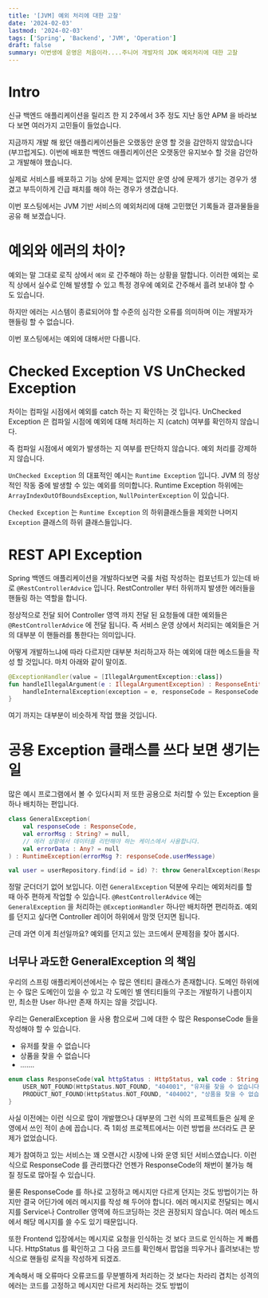```yaml
---
title: '[JVM] 예외 처리에 대한 고찰'
date: '2024-02-03'
lastmod: '2024-02-03'
tags: ['Spring', 'Backend', 'JVM', 'Operation']
draft: false
summary: 이번생에 운영은 처음이라....주니어 개발자의 JDK 예외처리에 대한 고찰
---
```


# Intro

신규 백엔드 애플리케이션을 릴리즈 한 지 2주에서 3주 정도 지난 동안 APM 을 바라보다 보면 여러가지 고민들이 들었습니다.

지금까지 개발 해 왔던 애플리케이션들은 오랬동안 운영 할 것을 감안하지 않았습니다(부끄럽게도). 이번에 배포한 백엔드 애플리케이션은 오랫동안 유지보수 할 것을 감안하고 개발해야 했습니다.

실제로 서비스를 배포하고 기능 상에 문제는 없지만 운영 상에 문제가 생기는 경우가 생겼고 부득이하게 긴급 패치를 해야 하는 경우가 생겼습니다.

이번 포스팅에서는 JVM 기반 서비스의 예외처리에 대해 고민했던 기록들과 결과물들을 공유 해 보겠습니다.

# 예외와 에러의 차이?

예외는 말 그대로 로직 상에서 `예외` 로 간주해야 하는 상황을 말합니다. 이러한 예외는 로직 상에서 실수로 인해 발생할 수 있고 특정 경우에 예외로 간주해서 흘려 보내야 할 수도 있습니다.

하지만 에러는 시스템이 종료되어야 할 수준의 심각한 오류를 의미하며 이는 개발자가 핸들링 할 수 없습니다.

이번 포스팅에서는 예외에 대해서만 다룹니다.

# Checked Exception VS UnChecked Exception

차이는 컴파일 시점에서 예외를 catch 하는 지 확인하는 것 입니다. UnChecked Exception 은 컴파일 시점에 예외에 대해 처리하는 지 (catch) 여부를 확인하지 않습니다.

즉 컴파일 시점에서 예외가 발생하는 지 여부를 판단하지 않습니다. 예외 처리를 강제하지 않습니다.

`UnChecked Exception` 의 대표적인 예시는 `Runtime Exception` 입니다. JVM 의 정상적인 작동 중에 발생할 수 있는 예외를 의미합니다. Runtime Exception 하위에는 `ArrayIndexOutOfBoundsException`, `NullPointerException` 이 있습니다.

`Checked Exception` 는 `Runtime Exception` 의 하위클래스들을 제외한 나머지 `Exception` 클래스의 하위 클래스들입니다.

# REST API Exception

Spring 백엔드 애플리케이션을 개발하다보면 국룰 처럼 작성하는 컴포넌트가 있는데 바로 `@RestControllerAdvice` 입니다. RestController 부터 하위까지 발생한 에러들을 핸들링 하는 역할을 합니다.

정상적으로 전달 되어 Controller 영역 까지 전달 된 요청들에 대한 예외들은 `@RestControllerAdvice` 에 전달 됩니다. 즉 서비스 운영 상에서 처리되는 예외들은 거의 대부분 이 핸들러를 통한다는 의미입니다.

어떻게 개발하느냐에 따라 다르지만 대부분 처리하고자 하는 예외에 대한 메소드들을 작성 할 것입니다. 마치 아래와 같이 말이죠.

```kotlin
@ExceptionHandler(value = [IllegalArgumentException::class])
fun handleIllegalArgument(e : IllegalArgumentException) : ResponseEntity<Any> {
    handleInternalException(exception = e, responseCode = ResponseCode.INVALID_PARAMETER)
}
```

여기 까지는 대부분이 비슷하게 작업 했을 것입니다.

# 공용 Exception 클래스를 쓰다 보면 생기는 일

많은 예시 프로그램에서 볼 수 있다시피 저 또한 공용으로 처리할 수 있는 Exception 을 하나 배치하는 편입니다.

```kotlin
class GeneralException(
    val responseCode : ResponseCode,
    val errorMsg : String? = null,
    // 에러 상황에서 데이터를 리턴해야 하는 케이스에서 사용합니다.
    val errorData : Any? = null
) : RuntimeException(errorMsg ?: responseCode.userMessage)
```

```kotlin
val user = userRepository.find(id = id) ?: throw GeneralException(ResponseCode.USER_NOT_FOUND)
```

정말 군더더기 없어 보입니다. 이런 `GeneralException` 덕분에 우리는 예외처리를 할 때 아주 편하게 작업할 수 있습니다. `@RestControllerAdvice` 에는 `GeneralException` 을 처리하는 `@ExceptionHandler` 하나만 배치하면 편리하죠. 예외를 던지고 싶다면 Controller 레이어 하위에서 맘껏 던지면 됩니다.

근데 과연 이게 최선일까요? 예외를 던지고 있는 코드에서 문제점을 찾아 봅시다.

## 너무나 과도한 GeneralException 의 책임

우리의 스프링 애플리케이션에서는 수 많은 엔티티 클래스가 존재합니다. 도메인 하위에는 수 많은 도메인이 있을 수 있고 각 도메인 별 엔티티들의 구조는 개발하기 나름이지만, 최소한 User 하나만 존재 하지는 않을 것입니다.

우리는 GeneralException 을 사용 함으로써 그에 대한 수 많은 ResponseCode 들을 작성해야 할 수 있습니다.

- 유저를 찾을 수 없습니다
- 상품을 찾을 수 없습니다
- .......

```kotlin
enum class ResponseCode(val httpStatus : HttpStatus, val code : String, val message : String) {
    USER_NOT_FOUND(HttpStatus.NOT_FOUND, "404001", "유저를 찾을 수 없습니다."),
    PRODUCT_NOT_FOUND(HttpStatus.NOT_FOUND, "404002", "상품을 찾을 수 없습니다.")
}
```

사실 이전에는 이런 식으로 많이 개발했으나 대부분의 그런 식의 프로젝트들은 실제 운영에서 쓰인 적이 손에 꼽습니다. 즉 1회성 프로젝트에서는 이런 방법을 쓰더라도 큰 문제가 없었습니다.

제가 참여하고 있는 서비스는 꽤 오랜시간 시장에 나와 운영 되던 서비스였습니다. 이런 식으로 ResponseCode 를 관리했다간 언젠가 ResponseCode의 채번이 불가능 해 질 정도로 많아질 수 있습니다.

물론 ResponseCode 를 하나로 고정하고 메시지만 다르게 던지는 것도 방법이기는 하지만 결국 어딘가에 에러 메시지를 작성 해 두어야 합니다. 에러 메시지로 전달되는 메시지를 Service나 Controller 영역에 하드코딩하는 것은 권장되지 않습니다. 여러 메소드에서 해당 메시지를 쓸 수도 있기 때문입니다.

또한 Frontend 입장에서는 메시지로 요청을 인식하는 것 보다 코드로 인식하는 게 빠릅니다. HttpStatus 를 확인하고 그 다음 코드를 확인해서 팝업을 띄우거나 흘려보내는 방식으로 핸들링 로직을 작성하게 되겠죠.

계속해서 매 오류마다 오류코드를 무분별하게 처리하는 것 보다는 차라리 겹치는 성격의 에러는 코드를 고정하고 메시지만 다르게 처리하는 것도 방법이
